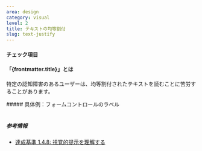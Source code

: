```yaml
---
area: design
category: visual
level: 2
title: テキストの均等割付
slug: text-justify
---
```



#### チェック項目

<Checkpoint title="複数行にわたるテキストを均等割り付けにせず、左寄せもしくは右寄せにする"/>

#### 「{frontmatter.title}」とは

<Level level={frontmatter.level} />

特定の認知障害のあるユーザーは、均等割付されたテキストを読むことに苦労することがあります。

<Cases>
  <div slot="title">
    ##### 具体例：フォームコントロールのラベル
  </div>
  <Case type="bad" title="均等割付する">
    <img
      slot="figure"
      src={textJustify.src}
      alt=""
      width={textJustify.width}
      height={textJustify.height}
      loading="lazy"
      decoding="async"
    />
  </Case>
  <Case type="good" title="均等割付しない">
    <img
      slot="figure"
      src={textJustify2.src}
      alt=""
      width={textJustify2.width}
      height={textJustify2.height}
      loading="lazy"
      decoding="async"
    />
  </Case>
</Cases>

##### 参考情報

- [達成基準 1.4.8: 視覚的提示を理解する](https://waic.jp/translations/WCAG21/Understanding/visual-presentation.html)
